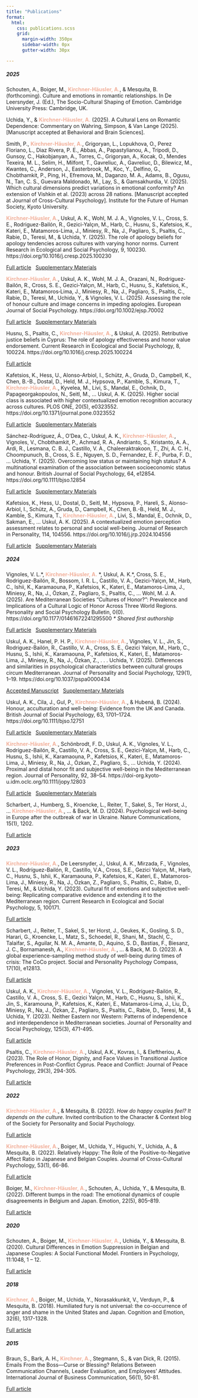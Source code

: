 ```yaml
---
title: "Publications"
format:
  html:
    css: publications.scss
    grid:
      margin-width: 350px
      sidebar-width: 0px
      gutter-width: 30px

---
```


<h5>2025</h5>

Schouten, A., Boiger, M., [**Kirchner-Häusler, A.**]{style="color:#F2B09B;"}, & Mesquita, B. (forthcoming). Culture and emotions in romantic relationships. In De Leersnyder, J. (Ed.), The Socio-Cultural Shaping of Emotion. Cambridge University Press: Cambridge, UK.

Uchida, Y., & [**Kirchner-Häusler, A.**]{style="color:#F2B09B;"} (2025). A Cultural Lens on Romantic Dependence: Commentary on Wahring, Simpson, & Van Lange (2025). [Manuscript accepted at Behavioral and Brain Sciences].

Smith, P., [**Kirchner-Häusler, A.**]{style="color:#F2B09B;"}, Grigoryan, L., Lopukhova, O., Perez Floriano, L., Diaz Rivera, P. E., Abbas, A., Papastylianou, A., Tripodi, D., Gunsoy, C., Hakobjanyan, A., Torres, C., Grigoryan, A., Kocak, O., Mendes Texeira, M. L., Selim, H., Milfont, T., Gavreliuc, A., Gavreliuc, D., Bilewicz, M., Kwantes, C., Anderson, J., Easterbrook, M., Koc, Y., Delfino, G., Chobthamkit, P., Ping, H., Efremova, M., Daganzo, M. A., Adams, B., Ogusu, N., Tan, C. S., Guevara Maldonado, M., Lay, S., & Gamsakhurdia, V. (2025). Which cultural dimensions predict variations in emotional conformity? An extension of Vishkin et al. (2023) across 28 nations. [Manuscript accepted at Journal of Cross-Cultural Psychology]. Institute for the Future of Human Society, Kyoto University.

[**Kirchner-Häusler, A.**]{style="color:#F2B09B;"}, Uskul, A. K., Wohl, M. J. A., Vignoles, V. L., Cross, S. E., Rodriguez-Bailón, R., Gezici-Yalçın, M., Harb, C., Husnu, S., Kafetsios, K., Kateri, E., Matamoros-Lima, J., Miniesy, R., Na, J., Pagliaro, S., Psaltis, C., Rabie, D., Teresi, M., & Uchida, Y. (2025). The role of apology beliefs for apology tendencies across cultures with varying honor norms. Current Research in Ecological and Social Psychology, 9, 100230. https://doi.org/10.1016/j.cresp.2025.100230

::: {.column-margin}
[Full article](publications/Kirchner-Häusler%20et%20al.%20-%202025%20-%20The%20role%20of%20apology%20beliefs%20for%20apology%20tendencies%20across%20cultures%20with%20varying%20honor%20norms.pdf)&nbsp;&nbsp;&nbsp;[Supplementary Materials](publications/CRESP Supplementary Materials.docx)
::: 

[**Kirchner-Häusler, A.**]{style="color:#F2B09B;"}, Uskul, A. K., Wohl, M. J. A., Orazani, N., Rodriguez‐Bailón, R., Cross, S. E., Gezici‐Yalçın, M., Harb, C., Husnu, S., Kafetsios, K., Kateri, E., Matamoros‐Lima, J., Miniesy, R., Na, J., Pagliaro, S., Psaltis, C., Rabie, D., Teresi, M., Uchida, Y., & Vignoles, V. L. (2025). Assessing the role of honour culture and image concerns in impeding apologies. European Journal of Social Psychology. https://doi.org/10.1002/ejsp.70002

::: {.column-margin}
[Full article](publications/Euro%20J%20Social%20Psych%20-%202025%20-%20Kirchner‐Häusler%20-%20Assessing%20the%20Role%20of%20Honour%20Culture%20and%20Image%20Concerns%20in%20Impeding.pdf)&nbsp;&nbsp;&nbsp;[Supplementary Materials](publications/EJSP Supplementary Materials.docx)
:::

Husnu, S., Psaltis, C., [**Kirchner-Häusler, A.**]{style="color:#F2B09B;"}, & Uskul, A. (2025). Retributive justice beliefs in Cyprus: The role of apology effectiveness and honor value endorsement. Current Research in Ecological and Social Psychology, 8, 100224. https://doi.org/10.1016/j.cresp.2025.100224

::: {.column-margin}
[Full article](publications/Husnu%20et%20al.%20-%202025%20-%20Retributive%20justice%20beliefs%20in%20Cyprus%20The%20role%20of%20apology%20effectiveness%20and%20honor%20value%20endorsement.pdf)
:::

Kafetsios, K., Hess, U., Alonso-Arbiol, I., Schütz, A., Gruda, D., Campbell, K., Chen, B.-B., Dostal, D., Held, M. J., Hypsova, P., Kamble, S., Kimura, T., [**Kirchner-Häusler, A.**]{style="color:#F2B09B;"}, Kyvelea, M., Livi, S., Mandal, E., Ochnik, D., Papageorgakopoulos, N., Seitl, M., … Uskul, A. K. (2025). Higher social class is associated with higher contextualized emotion recognition accuracy across cultures. PLOS ONE, 20(5), e0323552. https://doi.org/10.1371/journal.pone.0323552

::: {.column-margin}
[Full article](publications/Kafetsios%20et%20al.%20-%202025%20-%20Higher%20social%20class%20is%20associated%20with%20higher%20contextualized%20emotion%20recognition%20accuracy%20across%20cultures.pdf)&nbsp;&nbsp;&nbsp;[Supplementary Materials](publications/PLOS One Supplementary Materials.zip)
:::

Sánchez-Rodríguez, Á., O’Dea, C., Uskul, A. K., [**Kirchner-Häusler, A.**]{style="color:#F2B09B;"}, Vignoles, V., Chobthamkit, P., Achmad, R. A., Andrianto, S., Kristanto, A. A., Ardi, R., Lesmana, C. B. J., Castillo, V. A., Chaleeraktrakoon, T., Zhi, A. C. H., Choompunuch, B., Cross, S. E., Nguyen, S. D., Fernandez, E. F., Purba, F. D., … Uchida, Y. (2025). Overcoming low status or maintaining high status? A multinational examination of the association between socioeconomic status and honour. British Journal of Social Psychology, 64, e12854. https://doi.org/10.1111/bjso.12854

::: {.column-margin}
[Full article](publications/Sánchez‐Rodríguez%20et%20al.%20-%202025%20-%20Overcoming%20low%20status%20or%20maintaining%20high%20status%20A%20multinational%20examination%20of%20the%20association%20between%20socioeconomic%20status%20and%20honour.pdf)&nbsp;&nbsp;&nbsp;[Supplementary Materials](publications/Sanchez EJSP Supplementary Materials.docx)
:::

Kafetsios, K., Hess, U., Dostal, D., Seitl, M., Hypsova, P., Hareli, S., Alonso-Arbiol, I., Schütz, A., Gruda, D., Campbell, K., Chen, B.-B., Held, M. J., Kamble, S., Kimura, T., [**Kirchner-Häusler, A.**]{style="color:#F2B09B;"}, Livi, S., Mandal, E., Ochnik, D., Sakman, E., … Uskul, A. K. (2025). A contextualized emotion perception assessment relates to personal and social well-being. Journal of Research in Personality, 114, 104556. https://doi.org/10.1016/j.jrp.2024.104556

::: {.column-margin}
[Full article](publications/Kafetsios%20et%20al.%20-%202025%20-%20A%20contextualized%20emotion%20perception%20assessment%20relates%20to%20personal%20and%20social%20well-being%204.pdf)&nbsp;&nbsp;&nbsp;[Supplementary Materials](publications/JRP 2025 Supplementary Materials.docx)
:::

<h5>2024</h5>

Vignoles, V. L.\*, [**Kirchner-Häusler, A.**]{style="color:#F2B09B;"} \*, Uskul, A. K.\*, Cross, S. E., Rodriguez-Bailón, R., Bossom, I. R. L., Castillo, V. A., Gezici-Yalçın, M., Harb, C., Ishii, K., Karamaouna, P., Kafetsios, K., Kateri, E., Matamoros-Lima, J., Miniesy, R., Na, J., Özkan, Z., Pagliaro, S., Psaltis, C., … Wohl, M. J. A. (2025). Are Mediterranean Societies “Cultures of Honor?”: Prevalence and Implications of a Cultural Logic of Honor Across Three World Regions. Personality and Social Psychology Bulletin, 0(0). https://doi.org/10.1177/01461672241295500 *\* Shared first authorship*

::: {.column-margin}
[Full article](publications/vignoles-et-al-2024-are-mediterranean-societies-cultures-of-honor-prevalence-and-implications-of-a-cultural-logic-of.pdf)&nbsp;&nbsp;&nbsp;[Supplementary Materials](publications/PSPB Supplementary Materials.docx)
:::

Uskul, A. K., Hanel, P. H. P., [**Kirchner-Häusler, A.**]{style="color:#F2B09B;"}, Vignoles, V. L., Jin, S., Rodriguez-Bailón, R., Castillo, V. A., Cross, S. E., Gezici Yalçın, M., Harb, C., Husnu, S., Ishii, K., Karamaouna, P., Kafetsios, K., Kateri, E., Matamoros-Lima, J., Miniesy, R., Na, J., Özkan, Z., . . . Uchida, Y. (2025). Differences and similarities in psychological characteristics between cultural groups circum Mediterranean. Journal of Personality and Social Psychology, 129(1), 1–19. https://doi.org/10.1037/pspa0000434

::: {.column-margin}
[Accepted Manuscript](publications/Uskul%20-%202024%20-%20Differences%20and%20Similarities%20in%20Psychological%20Characteristics%20between%20Cultural%20Groups%20Circum%20Mediterranean.pdf)&nbsp;&nbsp;&nbsp;[Supplementary Materials](publications/JPSP Supplementary Materials.docx)
:::

Uskul, A. K., Cila, J., Gul, P., [**Kirchner-Häusler, A.**]{style="color:#F2B09B;"}, & Hubená, B. (2024). Honour, acculturation and well-being: Evidence from the UK and Canada. British Journal of Social Psychology, 63, 1701–1724. https://doi.org/10.1111/bjso.12751 

::: {.column-margin}
[Full article](publications/Uskul%20et%20al.%20-%202024%20-%20Honour,%20acculturation%20and%20well‐being%20Evidence%20from%20the%20UK%20and%20Canada.pdf)&nbsp;&nbsp;&nbsp;[Supplementary Materials](publications/BJSO Supplementary Materials.docx)
:::

[**Kirchner-Häusler, A.**]{style="color:#F2B09B;"}, Schönbrodt, F. D., Uskul, A. K., Vignoles, V. L., Rodríguez-Bailón, R., Castillo, V. A., Cross, S. E., Gezici-Yalçın, M., Harb, C., Husnu, S., Ishii, K., Karamaouna, P., Kafetsios, K., Kateri, E., Matamoros-Lima, J., Miniesy, R., Na, J., Özkan, Z., Pagliaro, S., … Uchida, Y. (2024). Proximal and distal honor fit and subjective well-being in the Mediterranean region. Journal of Personality, 92, 38–54. https://doi-org.kyoto-u.idm.oclc.org/10.1111/jopy.12803 

::: {.column-margin}
[Full article](publications/Kirchner‐Häusler%20et%20al.%20-%202024%20-%20Proximal%20and%20distal%20honor%20fit%20and%20subjective%20well‐being%20in%20the%20Mediterranean%20region.pdf)&nbsp;&nbsp;&nbsp;[Supplementary Materials](publications/JOP Supplementary Materials.docx)
:::

Scharbert, J., Humberg, S., Kroencke, L., Reiter, T., Sakel, S., Ter Horst, J., ... [**Kirchner-Häusler, A.**]{style="color:#F2B09B;"}, ... & Back, M. D. (2024). Psychological well-being in Europe after the outbreak of war in Ukraine. Nature Communications, 15(1), 1202.

::: {.column-margin}
[Full article](publications/Scharbert%20et%20al.%20-%202024%20-%20Psychological%20well-being%20in%20Europe%20after%20the%20outbreak%20of%20war%20in%20Ukraine.pdf)
:::

<h5>2023</h5>

[**Kirchner-Häusler, A.**]{style="color:#F2B09B;"}, De Leersnyder, J., Uskul, A. K., Mirzada, F., Vignoles, V. L., Rodríguez-Bailón, R., Castillo, V.A., Cross, S.E., Gezici Yalçın, M., Harb, C., Husnu, S., Ishii, K., Karamaouna, P., Kafetsios, K., Kateri, E., Matamoros-Lima, J., Miniesy, R., Na, J., Özkan, Z., Pagliaro, S., Psaltis, C., Rabie, D., Teresi, M., & Uchida, Y. (2023). Cultural fit of emotions and subjective well-being: Replicating comparative evidence and extending it to the Mediterranean region. Current Research in Ecological and Social Psychology, 5, 100171.

::: {.column-margin}
[Full article](publications/Kirchner-Häusler%20et%20al.%20-%202023%20-%20Cultural%20fit%20of%20emotions%20and%20subjective%20well-being%20Replicating%20comparative%20evidence%20and%20extending%20it%20to%20the%20Mediterranean%20region.pdf)
:::

Scharbert, J., Reiter, T., Sakel, S., ter Horst, J., Geukes, K., Gosling, S. D., Harari, G., Kroencke, L., Matz, S., Schoedel, R., Shani, M., Stachl, C., Talaifar, S., Aguilar, N. M. A., Amante, D., Aquino, S. D., Bastias, F., Biesanz, J. C., Bornamanesh, A., [**Kirchner-Häusler, A.**]{style="color:#F2B09B;"}, ... & Back, M. D. (2023). A global experience-sampling method study of well-being during times of crisis: The CoCo project. Social and Personality Psychology Compass, 17(10), e12813.

::: {.column-margin}
[Full article](publications/Scharbert%20et%20al.%20-%202023%20-%20A%20global%20experience‐sampling%20method%20study%20of%20well‐being%20during%20times%20of%20crisis%20The%20CoCo%20project.pdf)
:::

Uskul, A. K., [**Kirchner-Häusler, A.**]{style="color:#F2B09B;"}, Vignoles, V. L., Rodríguez-Bailón, R., Castillo, V. A., Cross, S. E., Gezici Yalçın, M., Harb, C., Husnu, S., Ishii, K., Jin, S., Karamouna, P., Kafetsios, K., Kateri, E., Matamaros-Lima, J., Liu, D., Miniesy, R., Na, J., Özkan, Z., Pagliaro, S., Psaltis, C., Rabie, D., Teresi, M., & Uchida, Y. (2023). Neither Eastern nor Western: Patterns of independence and interdependence in Mediterranean societies. Journal of Personality and Social Psychology, 125(3), 471-495.

::: {.column-margin}
[Full article](publications/Uskul%20-%202023%20-%20Neither%20Eastern%20nor%20Western%20Patterns%20of%20Independence%20and.pdf)
:::

Psaltis, C., [**Kirchner-Häusler, A.**]{style="color:#F2B09B;"}, Uskul, A.K., Kovras, I., & Eleftheriou, A. (2023). The Role of Honor, Dignity, and Face Values in Transitional Justice Preferences in Post-Conflict Cyprus. Peace and Conflict: Journal of Peace Psychology, 29(3), 294-305.

::: {.column-margin}
[Full article](publications/Psaltis%20et%20al.%20-%202023%20-%20Role%20of%20honor,%20dignity,%20and%20face%20values%20in%20transitional%20justice%20in%20postconflict%20cyprus.pdf)
:::

<h5>2022</h5>

[**Kirchner-Häusler, A.**]{style="color:#F2B09B;"}, & Mesquita, B. (2022). *How do happy couples feel? It depends on the culture*. Invited contribution to the Character & Context blog of the Society for Personality and Social Psychology.

::: {.column-margin}
[Full article](https://spsp.org/news/character-and-context-blog/kirchner-hausler-mesquita-culture-couples-satisfaction)
:::

[**Kirchner-Häusler, A.**]{style="color:#F2B09B;"}, Boiger, M., Uchida, Y., Higuchi, Y., Uchida, A., & Mesquita, B. (2022). Relatively Happy: The Role of the Positive-to-Negative Affect Ratio in Japanese and Belgian Couples. Journal of Cross-Cultural Psychology, 53(1), 66-86.

::: {.column-margin}
[Full article](publications/Kirchner-Häusler%20et%20al.%20-%202022%20-%20Relatively%20Happy%20The%20Role%20of%20the%20Positive-to-Negative%20Affect%20Ratio%20in%20Japanese%20and%20Belgian%20Couples.pdf)
:::

Boiger, M., [**Kirchner-Häusler, A.**]{style="color:#F2B09B;"}, Schouten, A., Uchida, Y., & Mesquita, B. (2022). Different bumps in the road: The emotional dynamics of couple disagreements in Belgium and Japan. Emotion, 22(5), 805–819.

::: {.column-margin}
[Full article](https://lirias.kuleuven.be/retrieve/596308)
:::

<h5>2020</h5>

Schouten, A., Boiger, M., [**Kirchner-Häusler, A.**]{style="color:#F2B09B;"}, Uchida, Y., & Mesquita, B. (2020). Cultural Differences in Emotion Suppression in Belgian and Japanese Couples: A Social Functional Model. Frontiers in Psychology, 11:1048, 1 – 12.

::: {.column-margin}
[Full article](https://www.frontiersin.org/journals/psychology/articles/10.3389/fpsyg.2020.01048/full)
:::

<h5>2018</h5>

[**Kirchner, A.**]{style="color:#F2B09B;"}, Boiger, M., Uchida, Y., Norasakkunkit, V., Verduyn, P., & Mesquita, B. (2018). Humiliated fury is not universal: the co-occurrence of anger and shame in the United States and Japan. Cognition and Emotion, 32(6), 1317-1328.

::: {.column-margin}
[Full article](https://www.tandfonline.com/doi/abs/10.1080/02699931.2017.1414686)
:::

<h5>2015</h5>

Braun, S., Bark, A. H., [**Kirchner, A.**]{style="color:#F2B09B;"}, Stegmann, S., & van Dick, R. (2015). Emails From the Boss—Curse or Blessing? Relations Between Communication Channels, Leader Evaluation, and Employees’ Attitudes. International Journal of Business Communication, 56(1), 50-81.

::: {.column-margin}
[Full article](https://journals.sagepub.com/doi/abs/10.1177/2329488415597516)
:::